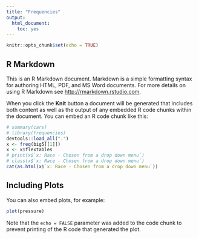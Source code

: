 ```yaml
---
title: "Frequencies"
output: 
  html_document: 
    toc: yes
---
```



```r
knitr::opts_chunk$set(echo = TRUE)
```

## R Markdown

This is an R Markdown document. Markdown is a simple formatting syntax for authoring HTML, PDF, and MS Word documents. For more details on using R Markdown see <http://rmarkdown.rstudio.com>.

When you click the **Knit** button a document will be generated that includes both content as well as the output of any embedded R code chunks within the document. You can embed an R code chunk like this:

```r
# summary(cars)
# library(frequencies)
devtools::load_all(".")
x <- freq(big5[[1]])
x <- x$flextables
# print(x$`x: Race - Chosen from a drop down menu`)
# class(x$`x: Race - Chosen from a drop down menu`)
cat(as.html(x$`x: Race - Chosen from a drop down menu`))
```

## Including Plots

You can also embed plots, for example:

```r
plot(pressure)
```

Note that the `echo = FALSE` parameter was added to the code chunk to prevent printing of the R code that generated the plot.
